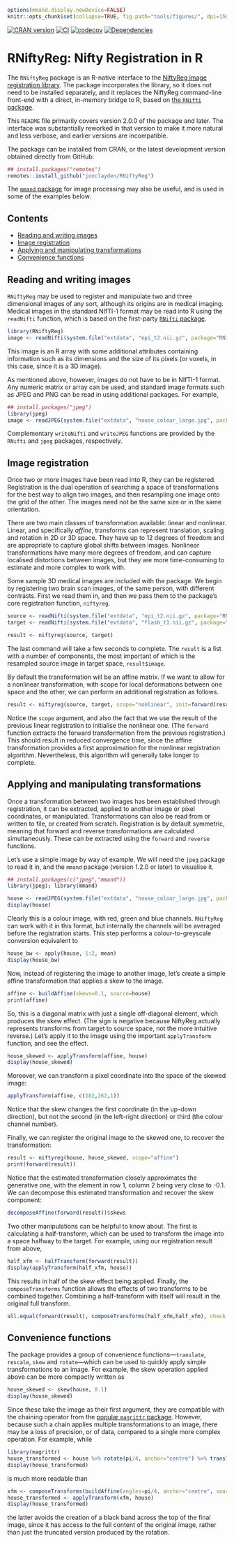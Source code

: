 ```r
options(mmand.display.newDevice=FALSE)
knitr::opts_chunk$set(collapse=TRUE, fig.path="tools/figures/", dpi=150, fig.dim=c(3.49,2.42))
```

[![CRAN version](https://www.r-pkg.org/badges/version/RNiftyReg)](https://cran.r-project.org/package=RNiftyReg) [![CI](https://github.com/jonclayden/RNiftyReg/actions/workflows/ci.yaml/badge.svg)](https://github.com/jonclayden/RNiftyReg/actions/workflows/ci.yaml) [![codecov](https://codecov.io/gh/jonclayden/RNiftyReg/branch/master/graph/badge.svg?token=PgPV3R4Lmw)](https://app.codecov.io/gh/jonclayden/RNiftyReg) [![Dependencies](https://tinyverse.netlify.app/badge/RNiftyReg)](https://cran.r-project.org/package=RNiftyReg)

# RNiftyReg: Nifty Registration in R

The `RNiftyReg` package is an R-native interface to the [NiftyReg image registration library](https://github.com/KCL-BMEIS/niftyreg). The package incorporates the library, so it does not need to be installed separately, and it replaces the NiftyReg command-line front-end with a direct, in-memory bridge to R, based on [the `RNifti` package](https://github.com/jonclayden/RNifti).

This `README` file primarily covers version 2.0.0 of the package and later. The interface was substantially reworked in that version to make it more natural and less verbose, and earlier versions are incompatible.

The package can be installed from CRAN, or the latest development version obtained directly from GitHub:

```r
## install.packages("remotes")
remotes::install_github("jonclayden/RNiftyReg")
```

The [`mmand` package](https://github.com/jonclayden/mmand) for image processing may also be useful, and is used in some of the examples below.

## Contents

- [Reading and writing images](#reading-and-writing-images)
- [Image registration](#image-registration)
- [Applying and manipulating transformations](#applying-and-manipulating-transformations)
- [Convenience functions](#convenience-functions)

## Reading and writing images

`RNiftyReg` may be used to register and manipulate two and three dimensional images of any sort, although its origins are in medical imaging. Medical images in the standard NIfTI-1 format may be read into R using the `readNifti` function, which is based on the first-party [`RNifti` package](https://github.com/jonclayden/RNifti).

```r
library(RNiftyReg)
image <- readNifti(system.file("extdata", "epi_t2.nii.gz", package="RNiftyReg"))
```

This image is an R array with some additional attributes containing information such as its dimensions and the size of its pixels (or voxels, in this case, since it is a 3D image).

As mentioned above, however, images do not have to be in NIfTI-1 format. Any numeric matrix or array can be used, and standard image formats such as JPEG and PNG can be read in using additional packages. For example,

```r
## install.packages("jpeg")
library(jpeg)
image <- readJPEG(system.file("extdata", "house_colour_large.jpg", package="RNiftyReg"))
```

Complementary `writeNifti` and `writeJPEG` functions are provided by the `RNifti` and `jpeg` packages, respectively.

## Image registration

Once two or more images have been read into R, they can be registered. Registration is the dual operation of searching a space of transformations for the best way to align two images, and then resampling one image onto the grid of the other. The images need not be the same size or in the same orientation.

There are two main classes of transformation available: linear and nonlinear. Linear, and specifically *affine*, transforms can represent translation, scaling and rotation in 2D or 3D space. They have up to 12 degrees of freedom and are appropriate to capture global shifts between images. Nonlinear transformations have many more degrees of freedom, and can capture localised distortions between images, but they are more time-consuming to estimate and more complex to work with.

Some sample 3D medical images are included with the package. We begin by registering two brain scan images, of the same person, with different contrasts. First we read them in, and then we pass them to the package's core registration function, `niftyreg`.

```r
source <- readNifti(system.file("extdata", "epi_t2.nii.gz", package="RNiftyReg"))
target <- readNifti(system.file("extdata", "flash_t1.nii.gz", package="RNiftyReg"))

result <- niftyreg(source, target)
```

The last command will take a few seconds to complete. The `result` is a list with a number of components, the most important of which is the resampled source image in target space, `result$image`.

By default the transformation will be an affine matrix. If we want to allow for a nonlinear transformation, with scope for local deformations between one space and the other, we can perform an additional registration as follows.

```r
result <- niftyreg(source, target, scope="nonlinear", init=forward(result))
```

Notice the `scope` argument, and also the fact that we use the result of the previous linear registration to initialise the nonlinear one. (The `forward` function extracts the forward transformation from the previous registration.) This should result in reduced convergence time, since the affine transformation provides a first approximation for the nonlinear registration algorithm. Nevertheless, this algorithm will generally take longer to complete.

## Applying and manipulating transformations

Once a transformation between two images has been established through registration, it can be extracted, applied to another image or pixel coordinates, or manipulated. Transformations can also be read from or written to file, or created from scratch. Registration is by default symmetric, meaning that forward and reverse transformations are calculated simultaneously. These can be extracted using the `forward` and `reverse` functions.

Let's use a simple image by way of example. We will need the `jpeg` package to read it in, and the `mmand` package (version 1.2.0 or later) to visualise it.

```r
## install.packages(c("jpeg","mmand"))
library(jpeg); library(mmand)

house <- readJPEG(system.file("extdata", "house_colour_large.jpg", package="RNiftyReg"))
display(house)
```

Clearly this is a colour image, with red, green and blue channels. `RNiftyReg` can work with it in this format, but internally the channels will be averaged before the registration starts. This step performs a colour-to-greyscale conversion equivalent to

```r
house_bw <- apply(house, 1:2, mean)
display(house_bw)
```

Now, instead of registering the image to another image, let's create a simple affine transformation that applies a skew to the image.

```r
affine <- buildAffine(skews=0.1, source=house)
print(affine)
```

So, this is a diagonal matrix with just a single off-diagonal element, which produces the skew effect. (The sign is negative because NiftyReg actually represents transforms from target to source space, not the more intuitive reverse.) Let's apply it to the image using the important `applyTransform` function, and see the effect.

```r
house_skewed <- applyTransform(affine, house)
display(house_skewed)
```

Moreover, we can transform a pixel coordinate into the space of the skewed image:

```r
applyTransform(affine, c(182,262,1))
```

Notice that the skew changes the first coordinate (in the up-down direction), but not the second (in the left-right direction) or third (the colour channel number).

Finally, we can register the original image to the skewed one, to recover the transformation:

```r
result <- niftyreg(house, house_skewed, scope="affine")
print(forward(result))
```

Notice that the estimated transformation closely approximates the generative one, with the element in row 1, column 2 being very close to -0.1. We can decompose this estimated transformation and recover the skew component:

```r
decomposeAffine(forward(result))$skews
```

Two other manipulations can be helpful to know about. The first is calculating a half-transform, which can be used to transform the image into a space halfway to the target. For example, using our registration result from above,

```r
half_xfm <- halfTransform(forward(result))
display(applyTransform(half_xfm, house))
```

This results in half of the skew effect being applied. Finally, the `composeTransforms` function allows the effects of two transforms to be combined together. Combining a half-transform with itself will result in the original full transform.

```r
all.equal(forward(result), composeTransforms(half_xfm,half_xfm), check.attributes=FALSE)
```

## Convenience functions

The package provides a group of convenience functions—`translate`, `rescale`, `skew` and `rotate`—which can be used to quickly apply simple transformations to an image. For example, the skew operation applied above can be more compactly written as

```r
house_skewed <- skew(house, 0.1)
display(house_skewed)
```

Since these take the image as their first argument, they are compatible with the chaining operator from the [popular `magrittr` package](https://cran.r-project.org/package=magrittr). However, because such a chain applies multiple transformations to an image, there may be a loss of precision, or of data, compared to a single more complex operation. For example, while

```r
library(magrittr)
house_transformed <- house %>% rotate(pi/4, anchor="centre") %>% translate(30)
display(house_transformed)
```

is much more readable than

```r
xfm <- composeTransforms(buildAffine(angles=pi/4, anchor="centre", source=house), buildAffine(translation=30, source=house))
house_transformed <- applyTransform(xfm, house)
display(house_transformed)
```

the latter avoids the creation of a black band across the top of the final image, since it has access to the full content of the original image, rather than just the truncated version produced by the rotation.
